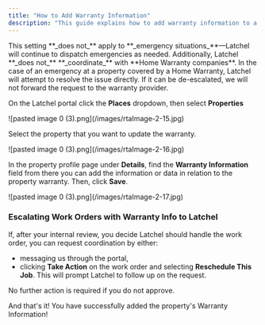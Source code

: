```yaml
---
title: "How to Add Warranty Information"
description: "This guide explains how to add warranty information to a property in Latchel. When added, all non-emergency work orders for that property will be sent to you for approval before dispatching begins. Emergencies will still be handled by Latchel, but we do not coordinate with Home Warranty companies—any follow-up must be managed directly by your team."
---
```


<Warning>
  This setting **_does not_** apply to **_emergency situations_**—Latchel will continue to dispatch emergencies as needed. Additionally, Latchel **_does not_** **_coordinate_** with **Home Warranty companies**. In the case of an emergency at a property covered by a Home Warranty, Latchel will attempt to resolve the issue directly. If it can be de-escalated, we will not forward the request to the warranty provider.
</Warning>

On the Latchel portal click the **Places** dropdown, then select **Properties**

<Frame>
  ![pasted image 0 (3).png](/images/rtaImage-2-15.jpg)
</Frame>

Select the property that you want to update the warranty.

<Frame>
  ![pasted image 0 (3).png](/images/rtaImage-2-16.jpg)
</Frame>

In the property profile page under **Details**, find the **Warranty Information** field from there you can add the information or data in relation to the property warranty. Then, click **Save**.

<Frame>
  ![pasted image 0 (3).png](/images/rtaImage-2-17.jpg)
</Frame>

### **Escalating Work Orders with Warranty Info to Latchel**

If, after your internal review, you decide Latchel should handle the work order, you can request coordination by either: 

- messaging us through the portal,
- clicking **Take Action** on the work order and selecting **Reschedule This Job**. This will prompt Latchel to follow up on the request. 

No further action is required if you do not approve.

And that's it\! You have successfully added the property's Warranty Information\!